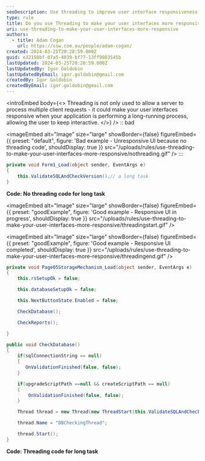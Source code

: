 ```yaml
---
seoDescription: Use threading to improve user interface responsiveness during long-running processes.
type: rule
title: Do you use Threading to make your user interfaces more responsive?
uri: use-threading-to-make-your-user-interfaces-more-responsive
authors:
  - title: Adam Cogan
    url: https://ssw.com.au/people/adam-cogan/
created: 2024-03-25T20:28:59.000Z
guid: e32158bf-07a5-4039-bf77-13ff9983545b
lastUpdated: 2024-03-25T20:28:59.000Z
lastUpdatedBy: Igor Goldobin
lastUpdatedByEmail: igor.goldobin@gmail.com
createdBy: Igor Goldobin
createdByEmail: igor.goldobin@gmail.com
---
```


<introEmbed
  body={<>
Threading is not only used to allow a server to process multiple client requests - it could make your user interfaces responsive when your application is performing a long-running process, allowing the user to keep interactive.
  </>}
/>
:: bad

<imageEmbed
  alt="Image"
  size="large"
  showBorder={false}
  figureEmbed={{
    preset: "default",
    figure: 'Bad example - Unresponsive UI because no threading code',
    shouldDisplay: true
  }}
  src="/uploads/rules/use-threading-to-make-your-user-interfaces-more-responsive/nothreading.gif"
/>
:::

```cs
private void Form1_Load(object sender, EventArgs e)
{
    this.ValidateSQLAndCheckVersion();// a long task
}
```

**Code: No threading code for long task**

<imageEmbed
  alt="Image"
  size="large"
  showBorder={false}
  figureEmbed={{
    preset: "goodExample",
    figure: 'Good example - Responsive UI in progress',
    shouldDisplay: true
  }}
  src="/uploads/rules/use-threading-to-make-your-user-interfaces-more-responsive/threadingstart.gif"
/>

<imageEmbed
  alt="Image"
  size="large"
  showBorder={false}
  figureEmbed={{
    preset: "goodExample",
    figure: 'Good example - Responsive UI completed',
    shouldDisplay: true
  }}
  src="/uploads/rules/use-threading-to-make-your-user-interfaces-more-responsive/threadingend.gif"
/>

```cs
private void Page05StorageMechanism_Load(object sender, EventArgs e)
{
    this.rsSetupOk = false;

    this.databaseSetupOk = false;

    this.NextButtonState.Enabled = false;

    CheckDatabase();

    CheckReports();

}

public void CheckDatabase()
{
    if(sqlConnectionString == null)
    {
       OnValidationFinished(false, false);
    }

    if(upgradeScriptPath ==null && createScriptPath == null)
    {
        OnValidationFinished(false, false);
    }

    Thread thread = new Thread(new ThreadStart(this.ValidateSQLAndCheckVersion) ) ;

    thread.Name = "DBCheckingThread";

    thread.Start();
}
```

**Code: Threading code for long task**
